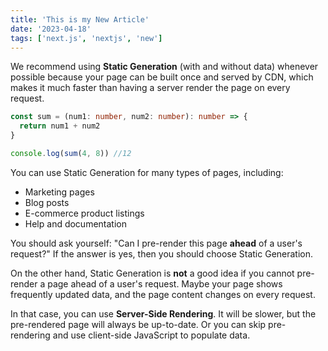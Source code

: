 ```yaml
---
title: 'This is my New Article'
date: '2023-04-18'
tags: ['next.js', 'nextjs', 'new']
---
```


We recommend using **Static Generation** (with and without data) whenever
possible because your page can be built once and served by CDN, which makes it
much faster than having a server render the page on every request.

```ts
const sum = (num1: number, num2: number): number => {
  return num1 + num2
}

console.log(sum(4, 8)) //12
```

You can use Static Generation for many types of pages, including:

- Marketing pages
- Blog posts
- E-commerce product listings
- Help and documentation

You should ask yourself: "Can I pre-render this page **ahead** of a user's
request?" If the answer is yes, then you should choose Static Generation.

On the other hand, Static Generation is **not** a good idea if you cannot
pre-render a page ahead of a user's request. Maybe your page shows frequently
updated data, and the page content changes on every request.

In that case, you can use **Server-Side Rendering**. It will be slower, but the
pre-rendered page will always be up-to-date. Or you can skip pre-rendering and
use client-side JavaScript to populate data.
